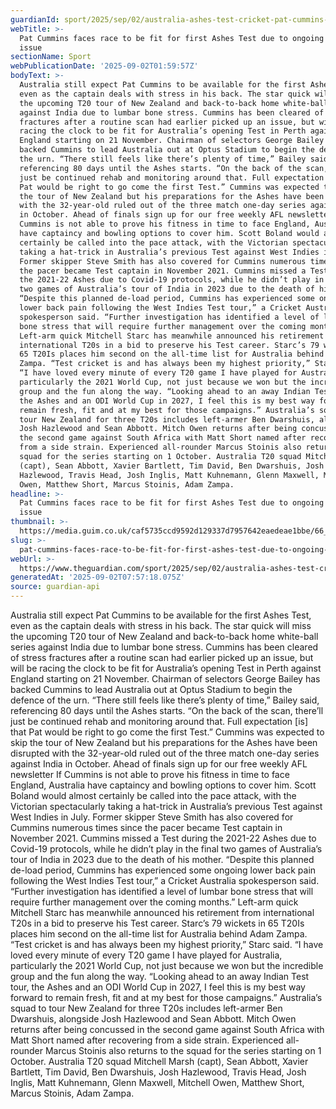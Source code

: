 ```yaml
---
guardianId: sport/2025/sep/02/australia-ashes-test-cricket-pat-cummins-mitchell-starc
webTitle: >-
  Pat Cummins faces race to be fit for first Ashes Test due to ongoing back
  issue
sectionName: Sport
webPublicationDate: '2025-09-02T01:59:57Z'
bodyText: >-
  Australia still expect Pat Cummins to be available for the first Ashes Test,
  even as the captain deals with stress in his back. The star quick will miss
  the upcoming T20 tour of New Zealand and back-to-back home white-ball series
  against India due to lumbar bone stress. Cummins has been cleared of stress
  fractures after a routine scan had earlier picked up an issue, but will be
  racing the clock to be fit for Australia’s opening Test in Perth against
  England starting on 21 November. Chairman of selectors George Bailey has
  backed Cummins to lead Australia out at Optus Stadium to begin the defence of
  the urn. “There still feels like there’s plenty of time,” Bailey said,
  referencing 80 days until the Ashes starts. “On the back of the scan, there’ll
  just be continued rehab and monitoring around that. Full expectation [is] that
  Pat would be right to go come the first Test.” Cummins was expected to skip
  the tour of New Zealand but his preparations for the Ashes have been disrupted
  with the 32-year-old ruled out of the three match one-day series against India
  in October. Ahead of finals sign up for our free weekly AFL newsletter If
  Cummins is not able to prove his fitness in time to face England, Australia
  have captaincy and bowling options to cover him. Scott Boland would almost
  certainly be called into the pace attack, with the Victorian spectacularly
  taking a hat-trick in Australia’s previous Test against West Indies in July.
  Former skipper Steve Smith has also covered for Cummins numerous times since
  the pacer became Test captain in November 2021. Cummins missed a Test during
  the 2021-22 Ashes due to Covid-19 protocols, while he didn’t play in the final
  two games of Australia’s tour of India in 2023 due to the death of his mother.
  “Despite this planned de-load period, Cummins has experienced some ongoing
  lower back pain following the West Indies Test tour,” a Cricket Australia
  spokesperson said. “Further investigation has identified a level of lumbar
  bone stress that will require further management over the coming months.”
  Left-arm quick Mitchell Starc has meanwhile announced his retirement from
  international T20s in a bid to preserve his Test career. Starc’s 79 wickets in
  65 T20Is places him second on the all-time list for Australia behind Adam
  Zampa. “Test cricket is and has always been my highest priority,” Starc said.
  “I have loved every minute of every T20 game I have played for Australia,
  particularly the 2021 World Cup, not just because we won but the incredible
  group and the fun along the way. “Looking ahead to an away Indian Test tour,
  the Ashes and an ODI World Cup in 2027, I feel this is my best way forward to
  remain fresh, fit and at my best for those campaigns.” Australia’s squad to
  tour New Zealand for three T20s includes left-armer Ben Dwarshuis, alongside
  Josh Hazlewood and Sean Abbott. Mitch Owen returns after being concussed in
  the second game against South Africa with Matt Short named after recovering
  from a side strain. Experienced all-rounder Marcus Stoinis also returns to the
  squad for the series starting on 1 October. Australia T20 squad Mitchell Marsh
  (capt), Sean Abbott, Xavier Bartlett, Tim David, Ben Dwarshuis, Josh
  Hazlewood, Travis Head, Josh Inglis, Matt Kuhnemann, Glenn Maxwell, Mitchell
  Owen, Matthew Short, Marcus Stoinis, Adam Zampa.
headline: >-
  Pat Cummins faces race to be fit for first Ashes Test due to ongoing back
  issue
thumbnail: >-
  https://media.guim.co.uk/caf5735ccd9592d129337d7957642eaedeae1bbe/66_164_1620_1295/500.jpg
slug: >-
  pat-cummins-faces-race-to-be-fit-for-first-ashes-test-due-to-ongoing-back-issue
webUrl: >-
  https://www.theguardian.com/sport/2025/sep/02/australia-ashes-test-cricket-pat-cummins-mitchell-starc
generatedAt: '2025-09-02T07:57:18.075Z'
source: guardian-api
---
```

Australia still expect Pat Cummins to be available for the first Ashes Test, even as the captain deals with stress in his back. The star quick will miss the upcoming T20 tour of New Zealand and back-to-back home white-ball series against India due to lumbar bone stress. Cummins has been cleared of stress fractures after a routine scan had earlier picked up an issue, but will be racing the clock to be fit for Australia’s opening Test in Perth against England starting on 21 November. Chairman of selectors George Bailey has backed Cummins to lead Australia out at Optus Stadium to begin the defence of the urn. “There still feels like there’s plenty of time,” Bailey said, referencing 80 days until the Ashes starts. “On the back of the scan, there’ll just be continued rehab and monitoring around that. Full expectation [is] that Pat would be right to go come the first Test.” Cummins was expected to skip the tour of New Zealand but his preparations for the Ashes have been disrupted with the 32-year-old ruled out of the three match one-day series against India in October. Ahead of finals sign up for our free weekly AFL newsletter If Cummins is not able to prove his fitness in time to face England, Australia have captaincy and bowling options to cover him. Scott Boland would almost certainly be called into the pace attack, with the Victorian spectacularly taking a hat-trick in Australia’s previous Test against West Indies in July. Former skipper Steve Smith has also covered for Cummins numerous times since the pacer became Test captain in November 2021. Cummins missed a Test during the 2021-22 Ashes due to Covid-19 protocols, while he didn’t play in the final two games of Australia’s tour of India in 2023 due to the death of his mother. “Despite this planned de-load period, Cummins has experienced some ongoing lower back pain following the West Indies Test tour,” a Cricket Australia spokesperson said. “Further investigation has identified a level of lumbar bone stress that will require further management over the coming months.” Left-arm quick Mitchell Starc has meanwhile announced his retirement from international T20s in a bid to preserve his Test career. Starc’s 79 wickets in 65 T20Is places him second on the all-time list for Australia behind Adam Zampa. “Test cricket is and has always been my highest priority,” Starc said. “I have loved every minute of every T20 game I have played for Australia, particularly the 2021 World Cup, not just because we won but the incredible group and the fun along the way. “Looking ahead to an away Indian Test tour, the Ashes and an ODI World Cup in 2027, I feel this is my best way forward to remain fresh, fit and at my best for those campaigns.” Australia’s squad to tour New Zealand for three T20s includes left-armer Ben Dwarshuis, alongside Josh Hazlewood and Sean Abbott. Mitch Owen returns after being concussed in the second game against South Africa with Matt Short named after recovering from a side strain. Experienced all-rounder Marcus Stoinis also returns to the squad for the series starting on 1 October. Australia T20 squad Mitchell Marsh (capt), Sean Abbott, Xavier Bartlett, Tim David, Ben Dwarshuis, Josh Hazlewood, Travis Head, Josh Inglis, Matt Kuhnemann, Glenn Maxwell, Mitchell Owen, Matthew Short, Marcus Stoinis, Adam Zampa.
